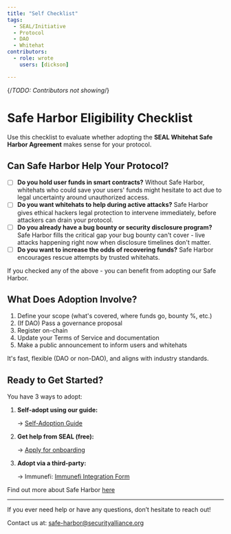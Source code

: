```yaml
---
title: "Self Checklist"
tags:
  - SEAL/Initiative
  - Protocol
  - DAO
  - Whitehat
contributors:
  - role: wrote
    users: [dickson]

---
```

{/*TODO: Contributors not showing*/}

<TagProvider>
<TagFilter />

# Safe Harbor Eligibility Checklist

<TagList tags={frontmatter.tags} />
<AttributionList contributors={frontmatter.contributors} />

Use this checklist to evaluate whether adopting the **SEAL Whitehat Safe Harbor Agreement** makes sense for your protocol.

## Can Safe Harbor Help Your Protocol?

- [ ] **Do you hold user funds in smart contracts?** Without Safe Harbor, whitehats who could save your users' funds might hesitate to act due to legal uncertainty around unauthorized access.
- [ ] **Do you want whitehats to help during active attacks?** Safe Harbor gives ethical hackers legal protection to intervene immediately, before attackers can drain your protocol.
- [ ] **Do you already have a bug bounty or security disclosure program?** Safe Harbor fills the critical gap your bug bounty can't cover - live attacks happening right now when disclosure timelines don't matter.
- [ ] **Do you want to increase the odds of recovering funds?** Safe Harbor encourages rescue attempts by trusted whitehats.

If you checked any of the above - you can benefit from adopting our Safe Harbor.

## What Does Adoption Involve?

1. Define your scope (what's covered, where funds go, bounty %, etc.)
2. (If DAO) Pass a governance proposal
3. Register on-chain
4. Update your Terms of Service and documentation
5. Make a public announcement to inform users and whitehats

It's fast, flexible (DAO or non-DAO), and aligns with industry standards.

## Ready to Get Started?

You have 3 ways to adopt:

1. **Self-adopt using our guide:**
   
   → [Self-Adoption Guide](./self-adoption-guide.md)
   
2. **Get help from SEAL (free):**
   
   → [Apply for onboarding](https://form.typeform.com/to/QF3YjWno)
   
3. **Adopt via a third-party:**
   
   → Immunefi: [Immunefi Integration Form](https://docs.google.com/forms/d/e/1FAIpQLSehHw_KyNfSr9YbnO1AB3OZ4cvVS2oInIxdveCPguR9GSxZFQ/viewform)

Find out more about Safe Harbor [here](./index.md)

---

If you ever need help or have any questions, don’t hesitate to reach out!

Contact us at: [safe-harbor@securityalliance.org](mailto:safe-harbor@securityalliance.org)

</TagProvider>